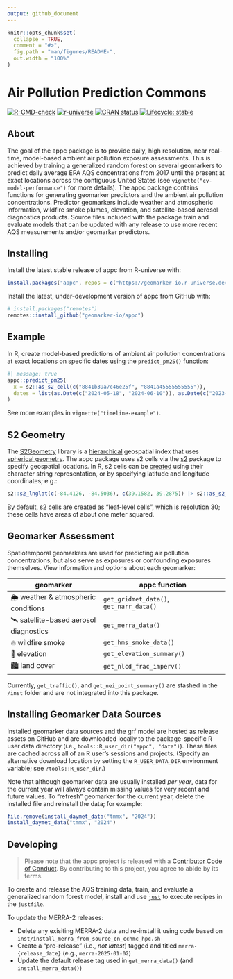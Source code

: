 ```yaml
---
output: github_document
---
```


<!-- README.md is generated from README.Rmd. Please edit that file -->

```r
knitr::opts_chunk$set(
  collapse = TRUE,
  comment = "#>",
  fig.path = "man/figures/README-",
  out.width = "100%"
)
```

# Air Pollution Prediction Commons

<!-- badges: start -->
[![R-CMD-check](https://github.com/geomarker-io/appc/actions/workflows/R-CMD-check.yaml/badge.svg)](https://github.com/geomarker-io/appc/actions/workflows/R-CMD-check.yaml)
[![r-universe](https://geomarker-io.r-universe.dev/badges/appc)](https://geomarker-io.r-universe.dev/appc)
[![CRAN status](https://www.r-pkg.org/badges/version/appc)](https://CRAN.R-project.org/package=appc)
[![Lifecycle: stable](https://img.shields.io/badge/lifecycle-stable-brightgreen.svg)](https://lifecycle.r-lib.org/articles/stages.html#stable)
<!-- badges: end -->

## About

The goal of the appc package is to provide daily, high resolution, near real-time, model-based ambient air pollution exposure assessments.
This is achieved by training a generalized random forest on several geomarkers to predict daily average EPA AQS concentrations from 2017 until the present at exact locations across the contiguous United States (see `vignette("cv-model-performance")` for more details).
The appc package contains functions for generating geomarker predictors and the ambient air pollution concentrations.
Predictor geomarkers include weather and atmospheric information, wildfire smoke plumes, elevation, and satellite-based aerosol diagnostics products.
Source files included with the package train and evaluate models that can be updated with any release to use more recent AQS measurements and/or geomarker predictors.

## Installing

Install the latest stable release of appc from R-universe with:

```r
install.packages("appc", repos = c("https://geomarker-io.r-universe.dev", "https://cloud.r-project.org"))
```

Install the latest, under-development version of appc from GitHub with:

```r
# install.packages("remotes")
remotes::install_github("geomarker-io/appc")
```

## Example

In R, create model-based predictions of ambient air pollution concentrations at exact locations on specific dates using the `predict_pm25()` function:

```r
#| message: true
appc::predict_pm25(
  x = s2::as_s2_cell(c("8841b39a7c46e25f", "8841a45555555555")),
  dates = list(as.Date(c("2024-05-18", "2024-06-10")), as.Date(c("2023-06-22", "2023-08-15")))
)
```

See more examples in `vignette("timeline-example")`.

## S2 Geometry

The [S2Geometry](https://s2geometry.io/) library is a [hierarchical](https://s2geometry.io/devguide/s2cell_hierarchy.html) geospatial index that uses [spherical geometry](https://s2geometry.io/about/overview).
The appc package uses s2 cells via the [s2](https://r-spatial.github.io/s2/) package to specify geospatial locations.
In R, s2 cells can be [created](https://r-spatial.github.io/s2/reference/s2_cell.html#ref-examples) using their character string representation, or by specifying latitude and longitude coordinates; e.g.:

```r
s2::s2_lnglat(c(-84.4126, -84.5036), c(39.1582, 39.2875)) |> s2::as_s2_cell()
```

By default, s2 cells are created as "leaf-level cells", which is resolution 30; these cells have areas of about one meter squared.

## Geomarker Assessment

Spatiotemporal geomarkers are used for predicting air pollution concentrations, but also serve as exposures or confounding exposures themselves. View information and options about each geomarker:

| geomarker | appc function |
|-----------|---------------|
| 🌦 weather & atmospheric conditions | `get_gridmet_data()`, `get_narr_data()` |
| 🛰 satellite-based aerosol diagnostics | `get_merra_data()` |
| 🔥 wildfire smoke | `get_hms_smoke_data()` |
| 🗻 elevation | `get_elevation_summary()` |
| 🏙 land cover | `get_nlcd_frac_imperv()` |

Currently, `get_traffic()`, and `get_nei_point_summary()` are stashed in the `/inst` folder and are not integrated into this package.

## Installing Geomarker Data Sources

Installed geomarker data sources and the grf model are hosted as release assets on GitHub and are downloaded locally to the package-specific R user data
directory (i.e., `tools::R_user_dir("appc", "data")`). These files are cached across all of an R user’s sessions and projects. (Specify an alternative download location by setting the `R_USER_DATA_DIR` environment variable; see `?tools::R_user_dir`.)

Note that although geomarker data are usually installed *per year*, data for the current year will always contain missing values for very recent and future values.
To "refresh" geomarker for the current year, delete the installed file and reinstall
the data; for example:

```r
file.remove(install_daymet_data("tmmx", "2024"))
install_daymet_data("tmmx", "2024")
```

## Developing

> Please note that the appc project is released with a [Contributor Code of Conduct](http://geomarker.io/appc/CODE_OF_CONDUCT.html). By contributing to this project, you agree to abide by its terms.

To create and release the AQS training data, train, and evaluate a generalized random forest model, install and use [`just`](https://just.systems/man/en/) to execute recipes in the `justfile`.

To update the MERRA-2 releases:

- Delete any exisiting MERRA-2 data and re-install it using code based on `inst/install_merra_from_source_on_cchmc_hpc.sh`
- Create a "pre-release" (i.e., *not latest*) tagged and titled `merra-{release_date}` (e.g., `merra-2025-01-02`)
- Update the default release tag used in `get_merra_data()`  (and `install_merra_data()`)

